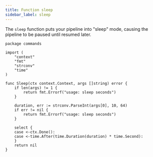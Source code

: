 ```yaml
---
title: Function sleep
sidebar_label: sleep
---
```


The `sleep` function puts your pipeline into "sleep" mode, causing the pipeline to be paused until resumed later.

```
package commands

import (
	"context"
	"fmt"
	"strconv"
	"time"
)

func Sleep(ctx context.Context, args []string) error {
	if len(args) != 1 {
		return fmt.Errorf("usage: sleep seconds")
	}

	duration, err := strconv.ParseInt(args[0], 10, 64)
	if err != nil {
		return fmt.Errorf("usage: sleep seconds")
	}

	select {
	case <-ctx.Done():
	case <-time.After(time.Duration(duration) * time.Second):
	}
	return nil
}

```
